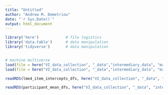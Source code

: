 ```yaml
---
title: "Untitled"
author: "Andrew M. Demetriou"
date: "`r Sys.Date()`"
output: html_document
---
```


```r
library('here')            # file logistics
library('data.table')      # data manipulation
library('tidyverse')       # data manipulation


# machine multiverse
load(file = here("VI_data_collection", "_data","intermediary_data", "machines_as_fixed_mean_dfs.RDS"))
load(file = here("VI_data_collection", "_data","intermediary_data", "machines_as_fixed_factor_dfs.RDS"))

readRDS(lme4_item_intercepts_dfs, here("VI_data_collection", "_data", "intermediary_data", "participant_lme4_item_intercept_dfs.RDS"))

readRDS(participant_mean_dfs, here("VI_data_collection", "_data", "intermediary_data", "participant_mean_dfs.RDS"))
```

